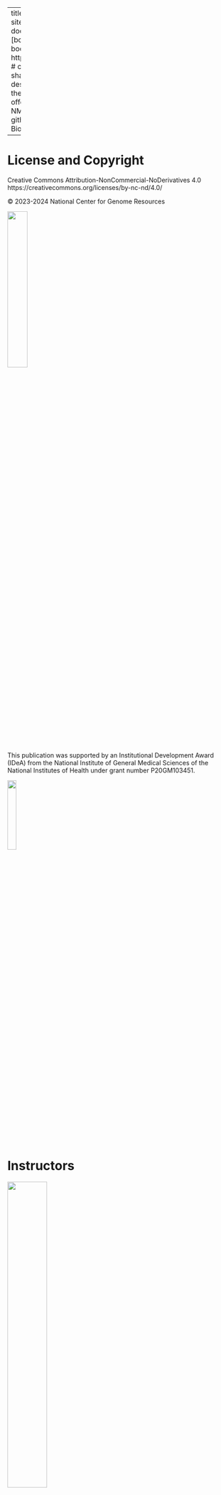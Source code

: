 
---
title: "NCGR NISE-Bioinformatics"
site: bookdown::bookdown_site
documentclass: book
bibliography: [book.bib, packages.bib]
# url: your book url like https://bookdown.org/yihui/bookdown
# cover-image: path to the social sharing image like images/cover.jpg
description: |
  This is the material for the NISE Bioinformatics Experience offered by NCGR in collaboration with NM-INBRE.
link-citations: yes
github-repo: ncgr/NISE-Bioinformatics

---

# License and Copyright{-}

Creative Commons Attribution-NonCommercial-NoDerivatives 4.0
https://creativecommons.org/licenses/by-nc-nd/4.0/

© 2023-2024 National Center for Genome Resources

![](./Figures/ncgr.png){width=30%} 


<br>

This publication was supported by an Institutional Development Award (IDeA) from the National Institute of General Medical Sciences of the National Institutes of Health under grant number P20GM103451. 


![](./Figures/INBRE_Logo_Grad_transparent-2019.png){width=20%} 

<br>


# Instructors

![](./Figures/Adam.png){width=42%}

![](./Figures/Joann.png){width=80%}

This document is available at https://inbre.ncgr.org/nise-bioinformatics


# Getting Started

Welcome to the Virtual Bioinformatics New Mexico INBRE Summer Experience (NISE)! We look forward to working with you this summer to dig into recent and ancient pandemics. We'll explore pandemics at different levels, looking at pathogens (genetics, evolution, transmission), disease (testing, outcomes, interventions, vaccination and immunity, risk factors), and societal factors (equity, policies, economy, mental health). You will each complete a 3 country research project and present it during the final week. We will help and support you along the way.

## Computer requirements

You will need to meet or exceed the following computer requirements: Windows 7, Mac (High Sierra or later), or Linux CPU 1 Ghz; 8G RAM or More; Mic and Camera. You should also have access to stable internet. Please make sure you have Zoom, Discord (you will need a free account), a browser, and access to microsoft word and powerpoint or google docs and slides. You will also need a terminal app to connect to our server (which one you will use will depend on what platform you are working on; we can help you with this once the internship is underway). If you have any concerns, please reach out to us.

You will need to install the following software on your local computer.

1. [Zoom](https://zoom.us/download)

Install the correct version for your OS. Don't plan to use the web version, as this does not have enough features. 

2. [MobaXterm](https://mobaxterm.mobatek.net/download.html) (Windows Users Only. Mac or Linux users will use their native terminal)

* Download the "Home" "Installer" edition.  Be careful not to install the portable or professional editions.  

* Before installing, extract the installer zip folder to any location on your computer.  

* Now run the installer and follow the prompts.

4. [Filezilla](https://filezilla-project.org/)

5. [Jalview](https://www.jalview.org/)


## Connecting to the linux server

1. Open your terminal.

2. Type the following on your command line, substituting in your username for <username>.

```
ssh -p2406 <username>@inbre.ncgr.org
```

3. Enter your password.

If you have trouble connecting, please contact Ethan Price at inbre@ncgr.org.






```r
# automatically create a bib database for R packages
knitr::write_bib(c(
  .packages(), 'bookdown', 'knitr', 'rmarkdown'
), 'packages.bib')
```

